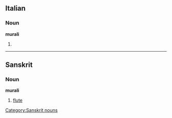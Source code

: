 ==Italian==

===Noun===
'''murali''' {{f}}

# {{plural of|[[murale]]|lang=Italian}}

----

==Sanskrit==
===Noun===
'''murali'''
#[[flute]]

[[Category:Sanskrit nouns]]